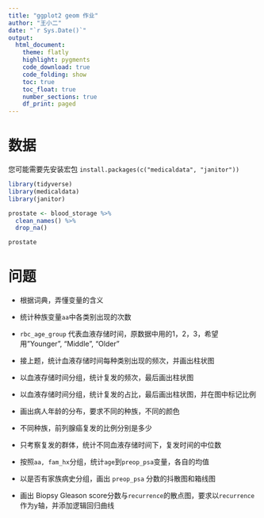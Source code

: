 ```yaml
---
title: "ggplot2 geom 作业"
author: "王小二"
date: "`r Sys.Date()`"
output: 
  html_document:
    theme: flatly
    highlight: pygments
    code_download: true
    code_folding: show
    toc: true
    toc_float: true
    number_sections: true
    df_print: paged
---
```





# 数据

您可能需要先安装宏包 `install.packages(c("medicaldata", "janitor"))`

```r
library(tidyverse)
library(medicaldata)
library(janitor)  

prostate <- blood_storage %>%
  clean_names() %>% 
  drop_na()

prostate
```

# 问题

- 根据词典，弄懂变量的含义


- 统计种族变量`aa`中各类别出现的次数


- `rbc_age_group` 代表血液存储时间，原数据中用的1，2，3，希望用"Younger", "Middle", "Older"


- 接上题，统计血液存储时间每种类别出现的频次，并画出柱状图


- 以血液存储时间分组，统计复发的频次，最后画出柱状图


- 以血液存储时间分组，统计复发的占比，最后画出柱状图，并在图中标记比例


- 画出病人年龄的分布，要求不同的种族，不同的颜色


- 不同种族，前列腺癌复发的比例分别是多少


- 只考察复发的群体，统计不同血液存储时间下，复发时间的中位数


- 按照`aa, fam_hx`分组，统计`age`到`preop_psa`变量，各自的均值


- 以是否有家族病史分组，画出 `preop_psa` 分数的抖散图和箱线图


- 画出 Biopsy Gleason score分数与`recurrence`的散点图，要求以`recurrence`作为y轴，并添加逻辑回归曲线








